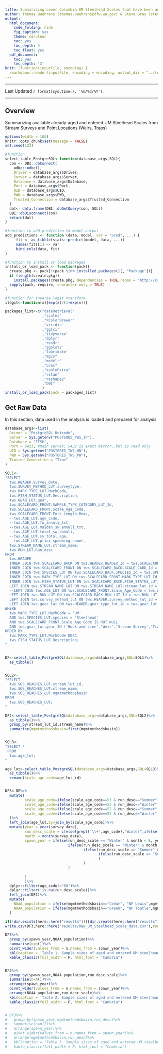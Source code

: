 ```yaml
---
title: Summarizing Lower Columbia UM Steelhead Scales that have been aged in TWS
author: Thomas Buehrens (thomas.buehrens@dfw.wa.gov) & Steve Gray (steven.gray@dfw.wa.gov)
output:
  html_document:
    code_folding: hide
    fig_caption: yes
    theme: cerulean
    toc: yes
    toc_depth: 3
    toc_float: yes
  pdf_document:
    toc: yes
    toc_depth: '3'
knit: (function(inputFile, encoding) {
  rmarkdown::render(inputFile, encoding = encoding, output_dir = "../results") })
---
```

<script>
   $(document).ready(function() {
     $head = $('#header');
     $head.prepend('<img src=\"https://privatelands.wdfw.wa.gov/wdfwlogo_clrnotxt.png"\" style=\"float: right;width: 150px;\"/>')
   });
</script>

***

Last Updated `r format(Sys.time(), '%m/%d/%Y')`.

***

## Overview
Summarizing available already-aged and entered UM Steelhead Scales from Stream Surveys and Point Locations (Weirs, Traps)

```r
options(width = 100)
knitr::opts_chunk$set(message = FALSE)
set.seed(123)
```


<!-- We also need a couple of helper functions which we will define -->
```r
#function
select_table_PostgreSQL<-function(database_args,SQL){
  con <- DBI::dbConnect(
    odbc::odbc(),
    Driver = database_args$Driver,
    Server = database_args$Server,
    Database = database_args$Database,
    Port = database_args$Port,
    UID = database_args$UID,
    PWD = database_args$PWD,
    Trusted_Connection = database_args$Trusted_Connection
  )
  dat<- data.frame(DBI::dbGetQuery(con, SQL))
  DBI::dbDisconnect(con)
  return(dat)
}

#function to add prediction to model output
add_predictions <- function (data, model, var = "pred", ...) {
     fit <- as_tibble(stats::predict(model, data, ...))
     names(fit)[1] <- var  
     bind_cols(data, fit)
}

#function to install or load packages
install_or_load_pack <- function(pack){
  create.pkg <- pack[!(pack %in% installed.packages()[, "Package"])]
  if (length(create.pkg))
    install.packages(create.pkg, dependencies = TRUE,repos = "http://cran.us.r-project.org")
  sapply(pack, require, character.only = TRUE)
}

#function for inverse logit transform.
ilogit<-function(x){exp(x)/(1+exp(x))}
```

<!-- Here we will load & install packages we need to use (needs internet connection if packages not already installed) -->
```r
packages_list<-c("dataRetrieval"
                 ,"scales"
                 ,"RColorBrewer"
                 ,'viridis'
                 ,'ggsci'
                 ,'tidyverse'
                 ,'dplyr'
                 ,'readr'
                 ,'ggplot2'
                 ,'lubridate'
                 ,"mgcv"
                 ,"modelr"
                 ,"brms"
                 ,"kableExtra"
                 ,"rstan"
                 ,"reshape2"
                 ,"DBI"
                 )
install_or_load_pack(pack = packages_list)
```


## Get Raw Data
In this section, data used in the analysis is loaded and prepared for analysis
```r
database_args<-list(
  Driver = "PostgreSQL Unicode",
  Server = Sys.getenv("POSTGRES_TWS_IP"),
  Database = "FISH",
  Port = 5433, #main server; 5432 is exact mirror..but is read only
  UID = Sys.getenv("POSTGRES_TWS_UN"),
  PWD = Sys.getenv("POSTGRES_TWS_PW"),
  Trusted_Connection = "True"
)

SQL1<-
"SELECT 
  tws.HEADER.Survey_Date,
  tws.SURVEY_METHOD_LUT.surveytype,
  tws.MARK_TYPE_LUT.MarkCode, 
  tws.FISH_STATUS_LUT.Description,
  tws.GEAR_LUT.gear,
  tws.SCALECARD_FRONT.SAMPLE_TYPE_CATEGORY_LUT_Id,
  tws.SCALECARD_FRONT.Scale_Age_Code, 
  tws.SCALECARD_FRONT.Fork_Length_Meas,
  --tws.AGE_LUT.age_code,
  --tws.AGE_LUT.fw_annuli_txt,
  --tws.AGE_LUT.maiden_sw_annuli_txt,
  --tws.AGE_LUT.total_sw_annuli,
  --tws.AGE_LUT.sy_total_age,
  --tws.AGE_LUT.prior_spawning_count,
  tws.STREAM_NAME_LUT.stream_name,
  tws.RUN_LUT.Run_desc
FROM 
  tws.HEADER
  INNER JOIN tws.SCALECARD_BACK ON tws.HEADER.HEADER_Id = tws.SCALECARD_BACK.HEADER_Id
  INNER JOIN tws.SCALECARD_FRONT ON tws.SCALECARD_BACK.SCALE_CARD_Id = tws.SCALECARD_FRONT.SCALE_CARD_Id
  INNER JOIN tws.SPECIES_LUT ON tws.SCALECARD_BACK.SPECIES_Id = tws.SPECIES_LUT.species_lut_id
  INNER JOIN tws.MARK_TYPE_LUT ON tws.SCALECARD_FRONT.MARK_TYPE_LUT_Id = tws.MARK_TYPE_LUT.MARK_TYPE_Id
  INNER JOIN tws.FISH_STATUS_LUT ON tws.SCALECARD_BACK.FISH_STATUS_LUT_Id = tws.FISH_STATUS_LUT.FISH_STATUS_LUT_Id
  LEFT JOIN tws.STREAM_NAME_LUT ON tws.STREAM_NAME_LUT.stream_lut_id = tws.HEADER.stream_lut_id
  --LEFT JOIN tws.AGE_LUT ON tws.SCALECARD_FRONT.Scale_Age_Code = tws.AGE_LUT.age_lut_id
  LEFT JOIN tws.RUN_LUT ON tws.SCALECARD_BACK.RUN_LUT_Id = tws.RUN_LUT.RUN_LUT_Id
  LEFT JOIN tws.survey_method_lut ON tws.HEADER.survey_method_lut_id = tws.survey_method_lut.survey_method_lut_id
  LEFT JOIN tws.gear_lut ON tws.HEADER.gear_type_lut_id = tws.gear_lut.gear_lut_id
WHERE
  tws.MARK_TYPE_LUT.MarkCode = 'UM' 
  AND tws.SPECIES_LUT.species = 'Steelhead' 
  AND tws.SCALECARD_FRONT.Scale_Age_Code IS NOT NULL
  AND tws.gear_lut.gear IN ('Hook and Line','Weir','Stream Survey','Trap','Seine','IMW','Hatchery','Tangle Net')
ORDER BY 
  tws.MARK_TYPE_LUT.MarkCode DESC,
  tws.FISH_STATUS_LUT.Description;
"


DF<-select_table_PostgreSQL(database_args=database_args,SQL=SQL1)%>%
  as_tibble()


SQL2<-
"SELECT
  tws.SGS_REACHES_LUT.stream_lut_id,
  tws.SGS_REACHES_LUT.stream_name,
  tws.SGS_REACHES_LUT.mgmtmethodsbasin
FROM
  tws.SGS_REACHES_LUT;
"

DF2<-select_table_PostgreSQL(database_args=database_args,SQL=SQL2)%>%
  as_tibble()%>%
  group_by(stream_lut_id,stream_name)%>%
  summarise(mgmtmethodsbasin=first(mgmtmethodsbasin))


SQL3<-
"SELECT *
 FROM
  tws.age_lut;
"

age_lut<-select_table_PostgreSQL(database_args=database_args,SQL=SQL3)%>%
  as_tibble()%>%
  rename(scale_age_code=age_lut_id)


DF3<-DF%>%
  mutate(
         scale_age_code=ifelse(scale_age_code==53 & run_desc=="Summer",42,scale_age_code),
         scale_age_code=ifelse(scale_age_code==53 & run_desc=="Winter",43,scale_age_code),
         scale_age_code=ifelse(scale_age_code==52 & run_desc=="Summer",34,scale_age_code),
         scale_age_code=ifelse(scale_age_code==52 & run_desc=="Winter",35,scale_age_code)
  )%>%
  left_join(age_lut,by=join_by(scale_age_code))%>%
  mutate(year = year(survey_date),
         run_desc_scale = ifelse(grepl('\\+',age_code),"Winter",ifelse(grepl("\\.",age_code),"Summer",NA)),
         month = month(survey_date),
         spawn_year = ifelse(run_desc_scale == "Winter" & month < 8, year,
                             ifelse(run_desc_scale == "Winter" & month >= 8, year + 1,
                                    ifelse(run_desc_scale == "Summer" & month < 4, year,
                                           ifelse(run_desc_scale == "Summer" & month >= 4, year + 1, NA
                                           )
                                    )
                             )
         
         )
         )%>%
  dplyr::filter(age_code!="88")%>%
  dplyr::filter(!is.na(run_desc_scale))%>%
  left_join(DF2)%>%
  mutate(
    NOAA_population = ifelse(mgmtmethodsbasin=="Cedar", "NF Lewis",mgmtmethodsbasin),
    NOAA_population = ifelse(mgmtmethodsbasin=="Green", "NF Toutle",mgmtmethodsbasin),
  )

if(!dir.exists(here::here("results"))){dir.create(here::here("results"))}
write.csv(DF3,here::here("results/Raw_UM_Steelhead_Scale_data.csv"),row.names = F)

DF3%>%
  group_by(spawn_year,NOAA_population)%>%
  summarise(n=n())%>%
  pivot_wider(values_from = n,names_from = spawn_year)%>%
  kbl(caption = 'Table 1. Sample sizes of aged and entered UM steelhead scales by spawn year and management methods basin in TWS',digits =3)%>%
  kable_classic(full_width = F, html_font = "Cambria")


DF3%>%
  group_by(spawn_year,NOAA_population,run_desc_scale)%>%
  summarise(n=n())%>%
  arrange(spawn_year)%>%
  pivot_wider(values_from = n,names_from = spawn_year)%>%
  arrange(NOAA_population,run_desc_scale)%>%
  kbl(caption = 'Table 2. Sample sizes of aged and entered UM steelhead scales by spawn year, management methods basin, and scale-based run type in TWS',digits =3)%>%
  kable_classic(full_width = F, html_font = "Cambria")


# DF3%>%
#   group_by(spawn_year,mgmtmethodsbasin,run_desc)%>%
#   summarise(n=n())%>%
#   arrange(spawn_year)%>%
#   pivot_wider(values_from = n,names_from = spawn_year)%>%
#   arrange(mgmtmethodsbasin,run_desc)%>%
#   kbl(caption = 'Table 3. Sample sizes of aged and entered UM steelhead scales by spawn year, management methods basin, and field called run in TWS',digits =3)%>%
#   kable_classic(full_width = F, html_font = "Cambria")

```
